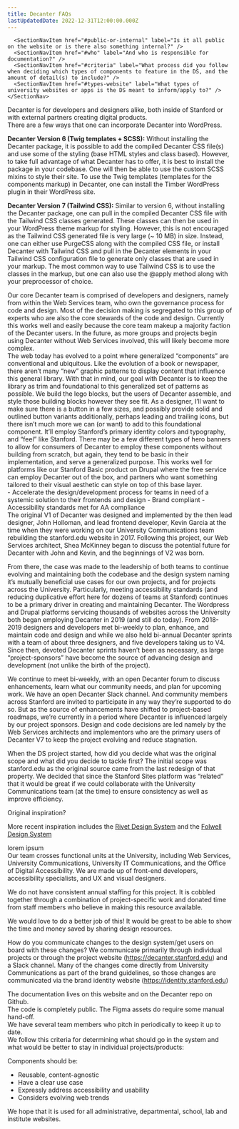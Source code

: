 ```yaml
---
title: Decanter FAQs
lastUpdatedDate: 2022-12-31T12:00:00.000Z
---
```

<div className="su-flex su-flex-col 2xl:su-flex-row-reverse">
  <div className="2xl:su-sticky 2xl:su-top-0 2xl:su-pl-26 2xl:su-shrink-0 su-rs-mb-5 2xl:su-mb-0">
    <SectionNav>
      <SectionNavItem href="#audience" label="What is the audience for the design system?" />
      <SectionNavItem href="#implementation" label="What is the implementation process for wordpress? e.g., do they use classes, is it all in the base theme?" />
      <SectionNavItem href="#governance" label="What is the governance process like?" />
      <SectionNavItem href="#how-decide" label="How do you decide to add new components / design variations?" />
      <SectionNavItem href="#problem-solving-ds" label="What specific problems does your DS solve?" />
      <SectionNavItem href="#then-and-now" label="How was the project design/implementation process vs. how is it now?" />
      <SectionNavItem href="#inspiration" label="Before you started, were there comparable(s) that inspired your approach?" />
      <SectionNavItem href="#lesson" label="What lessons have emerged and what might you have done differently?" />
      <SectionNavItem href="#time" label="How much time (and what types of people) do you allocate quarterly/annually?" />
      <SectionNavItem href="#value" label="How do you quantify/qualify/articulate the value?" />
      <SectionNavItem href="#documentation" label="What does documentation look like?" />

      <SectionNavItem href="#public-or-internal" label="Is it all public on the website or is there also something internal?" />
      <SectionNavItem href="#who" label="And who is responsible for documentation?" />
      <SectionNavItem href="#criteria" label="What process did you follow when deciding which types of components to feature in the DS, and the amount of detail(s) to include?" />
      <SectionNavItem href="#types-website" label="What types of university websites or apps is the DS meant to inform/apply to?" />
    </SectionNav>
  </div>

<div className="su-grow">
<Section heading="What is the audience for the design system?" id="audience">
Decanter is for developers and designers alike, both inside of Stanford or with external partners creating digital products.
</Section>

<Section heading="What is the implementation process for wordpress? e.g., do they use classes, is it all in the base theme?" id="implementation">
There are a few ways that one can incorporate Decanter into WordPress.

**Decanter Version 6 (Twig templates + SCSS):**
Without installing the Decanter package, it is possible to add the compiled Decanter CSS file(s) and use some of the styling (base HTML styles and class based). However, to take full advantage of what Decanter has to offer, it is best to install the package in your codebase. One will then be able to use the custom SCSS mixins to style their site. To use the Twig templates (templates for the components markup) in Decanter, one can install the Timber WordPress plugin in their WordPress site.

**Decanter Version 7 (Tailwind CSS):**
Similar to version 6, without installing the Decanter package, one can pull in the compiled Decanter CSS file with the Tailwind CSS classes generated. These classes can then be used in your WordPress theme markup for styling. However, this is not encouraged as the Tailwind CSS generated file is very large (~ 10 MB) in size. Instead, one can either use PurgeCSS along with the compiled CSS file, or install Decanter with Tailwind CSS and pull in the Decanter elements in your Tailwind CSS configuration file to generate only classes that are used in your markup. The most common way to use Tailwind CSS is to use the classes in the markup, but one can also use the @apply method along with your preprocessor of choice.
</Section>

<Section heading="What is the governance process like?" id="governance">
Our core Decanter team is comprised of developers and designers, namely from within the Web Services team, who own the governance process for code and design. Most of the decision making is segregated to this group of experts who are also the core stewards of the code and design. Currently this works well and easily because the core team makeup a majority faction of the Decanter users. In the future, as more groups and projects begin using Decanter without Web Services involved, this will likely become more complex.
</Section>

<Section heading="How do you decide to add new components / design variations?" id="how-decide">
The web today has evolved to a point where generalized “components” are conventional and ubiquitous. Like the evolution of a book or newspaper, there aren’t many “new” graphic patterns to display content that influence this general library. With that in mind, our goal with Decanter is to keep the library as trim and foundational to this generalized set of patterns as possible. We build the lego blocks, but the users of Decanter assemble, and style those building blocks however they see fit. As a designer, I’ll want to make sure there is a button in a few sizes, and possibly provide solid and outlined button variants additionally, perhaps leading and trailing icons, but there isn’t much more we can (or want) to add to this foundational component. It’ll employ Stanford’s primary identity colors and typography, and “feel” like Stanford. There may be a few different types of hero banners to allow for consumers of Decanter to employ these components without building from scratch, but again, they tend to be basic in their implementation, and serve a generalized purpose. This works well for platforms like our Stanford Basic product on Drupal where the free service can employ Decanter out of the box, and partners who want something tailored to their visual aesthetic can style on top of this base layer.
</Section>

<Section heading="What specific problems does your DS solve?" id="problem-solving-ds">
- Accelerate the design/development process for teams in need of a systemic solution to their frontends and design
- Brand compliant
- Accessibility standards met for AA compliance
</Section>

<Section heading="How was the project design/implementation process vs. how is it now?" id="then-and-now">
The original V1 of Decanter was designed and implemented by the then lead designer, John Holloman, and lead frontend developer, Kevin Garcia at the time when they were working on our University Communications team rebuilding the stanford.edu website in 2017. Following this project, our Web Services architect, Shea McKinney began to discuss the potential future for Decanter with John and Kevin, and the beginnings of V2 was born.

From there, the case was made to the leadership of both teams to continue evolving and maintaining both the codebase and the design system naming it’s mutually beneficial use cases for our own projects, and for projects across the University. Particularly, meeting accessibility standards (and reducing duplicative effort here for dozens of teams at Stanford) continues to be a primary driver in creating and maintaining Decanter. The Wordpress and Drupal platforms servicing thousands of websites across the University both began employing Decanter in 2019 (and still do today). From 2018-2019 designers and developers met bi-weekly to plan, enhance, and maintain code and design and while we also held bi-annual Decanter sprints with a team of about three designers, and five developers taking us to V4. Since then, devoted Decanter sprints haven’t been as necessary, as large “project-sponsors” have become the source of advancing design and development (not unlike the birth of the project).

We continue to meet bi-weekly, with an open Decanter forum to discuss enhancements, learn what our community needs, and plan for upcoming work. We have an open Decanter Slack channel. And community members across Stanford are invited to participate in any way they’re supported to do so. But as the source of enhancements have shifted to project-based roadmaps, we’re currently in a period where Decanter is influenced largely by our project sponsors. Design and code decisions are led namely by the Web Services architects and implementors who are the primary users of Decanter V7 to keep the project evolving and reduce stagnation.

When the DS project started, how did you decide what was the original scope and what did you decide to tackle first?
The initial scope was stanford.edu as the original source came from the last redesign of that property. We decided that since the Stanford Sites platform was “related” that it would be great if we could collaborate with the University Communications team (at the time) to ensure consistency as well as improve efficiency.
</Section>

<Section heading="Before you started, were there comparable(s) that inspired your approach?" id="inspiration">
Original inspiration?

More recent inspiration includes the [Rivet Design System](https://rivet.iu.edu/) and the [Folwell Design System](https://folwell.umn.edu/.)
</Section>

<Section heading="What lessons have emerged and what might you have done differently?" id="lesson">
lorem ipsum
</Section>

<Section heading="How much time (and what types of people) do you allocate quarterly/annually?" id="time">
Our team crosses functional units at the University, including Web Services, University Communications, University IT Communications, and the Office of Digital Accessibility. We are made up of front-end developers, accessibility specialists, and UX and visual designers.

We do not have consistent annual staffing for this project. It is cobbled together through a combination of project-specific work and donated time from staff members who believe in making this resource available.
</Section>

<Section heading="How do you quantify/qualify/articulate the value?" id="value">
We would love to do a better job of this! It would be great to be able to show the time and money saved by sharing design resources.

How do you communicate changes to the design system/get users on board with these changes?
We communicate primarily through individual projects or through the project website (https://decanter.stanford.edu) and a Slack channel. Many of the changes come directly from University Communications as part of the brand guidelines, so those changes are communicated via the brand identity website (https://identity.stanford.edu)
</Section>

<Section heading="What does documentation look like?" id="documentation">
The documentation lives on this website and on the Decanter repo on Github.
</Section>

<Section heading="Is it all public on the website or is there also something internal?" id="public-or-internal">
The code is completely public. The Figma assets do require some manual hand-off.
</Section>

<Section heading="And who is responsible for documentation?" id="who">
We have several team members who pitch in periodically to keep it up to date.
</Section>

<Section heading="What process did you follow when deciding which types of components to feature in the DS, and the amount of detail(s) to include?" id="criteria">
We follow this criteria for determining what should go in the system and what would be better to stay in individual projects/products:

Components should be:
- Reusable, content-agnostic
- Have a clear use case
- Expressly address accessibility and usability
- Considers evolving web trends
</Section>

<Section heading="What types of university websites or apps is the DS meant to inform/apply to?" id="types-website">
We hope that it is used for all administrative, departmental, school, lab and institute websites.
</Section>
</div>
</div>
